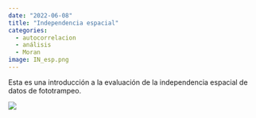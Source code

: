 ```yaml
---
date: "2022-06-08"
title: "Independencia espacial"
categories:
  - autocorrelacion
  - análisis
  - Moran
image: IN_esp.png
---
```


Esta es una introducción a la evaluación de la independencia espacial de datos de fototrampeo.

[![](IN_esp.png)](https://introindependenciaespacial.netlify.app/)
